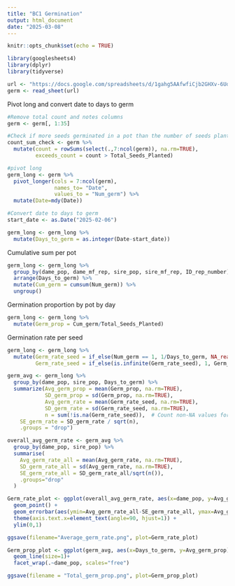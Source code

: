 ```yaml
---
title: "BC1 Germination"
output: html_document
date: "2025-03-08"
---
```


```r
knitr::opts_chunk$set(echo = TRUE)
```

```r
library(googlesheets4)
library(dplyr)
library(tidyverse)
```
```r
url <- "https://docs.google.com/spreadsheets/d/1gahg5AAfwfiCjb2GHXv-6UdfbqXn-w_abq_tlAU2u9c/edit?gid=0#gid=0"
germ <- read_sheet(url)
```
Pivot long and convert date to days to germ
```r
#Remove total count and notes columns
germ <- germ[, 1:35] 

#Check if more seeds germinated in a pot than the number of seeds planted - NOPE, LOOKS GOOD!
count_sum_check <- germ %>%
  mutate(count = rowSums(select(.,7:ncol(germ)), na.rm=TRUE),
         exceeds_count = count > Total_Seeds_Planted)

#pivot long
germ_long <- germ %>%
  pivot_longer(cols = 7:ncol(germ),
               names_to= "Date",
               values_to = "Num_germ") %>%
  mutate(Date=mdy(Date))

#Convert date to days to germ
start_date <- as.Date("2025-02-06")

germ_long <- germ_long %>%
  mutate(Days_to_germ = as.integer(Date-start_date))
```

Cumulative sum per pot 
```r
germ_long <- germ_long %>%
  group_by(dame_pop, dame_mf_rep, sire_pop, sire_mf_rep, ID_rep_number) %>%
  arrange(Days_to_germ) %>%
  mutate(Cum_germ = cumsum(Num_germ)) %>%
  ungroup()
```

Germination proportion by pot by day
```r
germ_long <- germ_long %>%
  mutate(Germ_prop = Cum_germ/Total_Seeds_Planted)
```

Germination rate per seed
```r
germ_long <- germ_long %>%
  mutate(Germ_rate_seed = if_else(Num_germ == 1, 1/Days_to_germ, NA_real_),
         Germ_rate_seed = if_else(is.infinite(Germ_rate_seed), 1, Germ_rate_seed)) # 1 seeds germinated on the start day so change germ rate from inf to 1
```

```r
germ_avg <- germ_long %>%
  group_by(dame_pop, sire_pop, Days_to_germ) %>%
  summarize(Avg_germ_prop = mean(Germ_prop, na.rm=TRUE),
            SD_germ_prop = sd(Germ_prop, na.rm=TRUE),
            Avg_germ_rate = mean(Germ_rate_seed, na.rm=TRUE),
            SD_germ_rate = sd(Germ_rate_seed, na.rm=TRUE),
            n = sum(!is.na(Germ_rate_seed)),  # Count non-NA values for Germ_rate_seed
    SE_germ_rate = SD_germ_rate / sqrt(n),  
    .groups = "drop")

overall_avg_germ_rate <- germ_avg %>%
  group_by(dame_pop, sire_pop) %>%
  summarise(
    Avg_germ_rate_all = mean(Avg_germ_rate, na.rm=TRUE),
    SD_germ_rate_all = sd(Avg_germ_rate, na.rm=TRUE),
    SE_germ_rate_all = SD_germ_rate_all/sqrt(n()),
    .groups="drop"
  )
```

```r
Germ_rate_plot <- ggplot(overall_avg_germ_rate, aes(x=dame_pop, y=Avg_germ_rate_all)) + 
  geom_point() +
  geom_errorbar(aes(ymin=Avg_germ_rate_all-SE_germ_rate_all, ymax=Avg_germ_rate_all+SE_germ_rate_all, width=0.2)) +
  theme(axis.text.x=element_text(angle=90, hjust=1)) +
  ylim(0,1)

ggsave(filename="Average_germ_rate.png", plot=Germ_rate_plot)
```
```r
Germ_prop_plot <- ggplot(germ_avg, aes(x=Days_to_germ, y=Avg_germ_prop)) +
  geom_line(size=1)+
  facet_wrap(.~dame_pop, scales="free")

ggsave(filename = "Total_germ_prop.png", plot=Germ_prop_plot)


```

